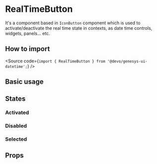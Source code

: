 

<Meta of={Stories} />

# RealTimeButton

It's a component based in `IconButton` component which is used to
activate/deactivate the real time state in contexts, as date time controls,
widgets, panels... etc.

## How to import

<Source code={`import { RealTimeButton } from '@devo/genesys-ui-datetime';`} />

## Basic usage

<Canvas of={Stories.Base} />

## States

### Activated

<Story of={Stories.Activated} />

### Disabled

<Story of={Stories.Disabled} />

### Selected

<Story of={Stories.Selected} />

## Props

<ArgTypes of={Stories} />
